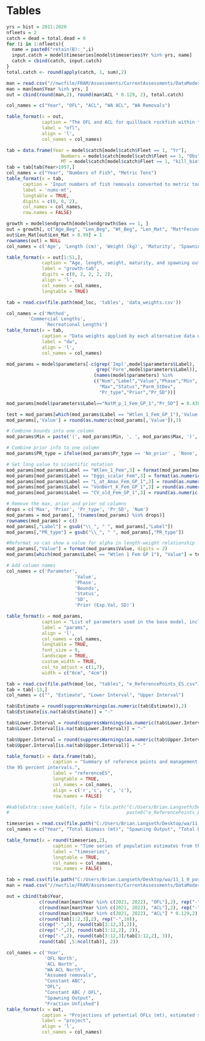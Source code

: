 \clearpage
# Tables

<!-- ======================================================= -->
<!-- ***************    Catches      *********************** --> 
<!-- ======================================================= -->

<!-- tab:catch -->
\input{C:/Users/Brian.Langseth/Desktop/wa/write_up/tex_tables/Catches_All_Years.tex}

\newpage

```r
yrs = hist = 2011:2020
nfleets = 2
catch = dead = total.dead = 0
for (i in 1:nfleets){
  name = paste0("retain(B):_",i)
  input.catch = model$timeseries[model$timeseries$Yr %in% yrs, name]
  catch = cbind(catch, input.catch)
}
total.catch <- round(apply(catch, 1, sum),2)

man = read.csv("//nwcfile/FRAM/Assessments/CurrentAssessments/DataModerate_2021/Quillback_Rockfish/management/quillback_north2011_2022.csv")
man = man[man$Year %in% yrs, ]
out = cbind(round(man,2), round(man$ACL * 0.129, 2), total.catch)

col_names = c("Year", "OFL", "ACL", "WA ACL", "WA Removals")

table_format(x = out,
             caption = "The OFL and ACL for quillback rockfish within the Minor Nearshore Rockfish North complex, the ACL allocated to Washington, and the total removals in weight.",
             label = "ofl",
             align = 'l',
             col_names = col_names)


```
\newpage


<!-- ======================================================= -->
<!-- ***************       Data      *********************** --> 
<!-- ======================================================= -->


\input{C:/Users/Brian.Langseth/Desktop/wa/write_up/tex_tables/WA_Samples_Feb2021.tex}

\newpage

<!-- Catch table for recreational fleet  -->
```r
tab = data.frame(Year = model$catch[model$catch$Fleet == 1, "Yr"],
                    Numbers = model$catch[model$catch$Fleet == 1, "Obs"] * 1000,
                    MT = model$catch[model$catch$Fleet == 1, "kill_bio"])
tab = tab[tab$Year>1957,]
col_names = c("Year", "Numbers of Fish", "Metric Tons")
table_format(x = tab,
      caption = 'Input numbers of fish removals converted to metric tons (mt) within the model.',
      label = 'nums-mt',
      longtable = TRUE,
      digits = c(0, 0, 2),
      col_names = col_names,
      row.names = FALSE)
```
\newpage


\input{C:/Users/Brian.Langseth/Desktop/wa/write_up/tex_tables/wa_rec_samples.tex}

\newpage


\input{C:/Users/Brian.Langseth/Desktop/wa/write_up/tex_tables/len_at_weight_data.tex}

\newpage


\input{C:/Users/Brian.Langseth/Desktop/wa/write_up/tex_tables/len_at_age_data.tex}

\newpage




<!-- \input{C:/Users/Brian.Langseth/Desktop/wa/write_up/tex_tables/wa_rec_age_samples.tex} -->

<!-- \newpage -->


<!-- \input{C:/Users/Brian.Langseth/Desktop/wa/write_up/tex_tables/WA_age_Samples_Feb2021.tex} -->

<!-- \newpage -->

<!-- ======================================================= -->
<!-- ***************    Biology      *********************** --> 
<!-- ======================================================= -->

```r

growth = model$endgrowth[model$endgrowth$Sex == 1, ]
out = growth[, c("Age_Beg", "Len_Beg", "Wt_Beg", "Len_Mat", "Mat*Fecund")]
out$Len_Mat[out$Len_Mat > 0.99] = 1
rownames(out) = NULL
col_names = c('Age', 'Length (cm)', 'Weight (kg)', 'Maturity', 'Spawning Output')

table_format(x = out[1:51,],
             caption = "Age, length, weight, maturity, and spawning output by age (product of maturity and fecundity) at the start of the year. Output for ages 51-95 is truncated as these ages have the same length, weight, maturity, and spawning output as at age 50.",
             label = "growth-tab",
             digits = c(0, 2, 2, 2, 2),
             align = 'l',
             col_names = col_names,
             longtable = TRUE) 

```

\newpage

<!-- ======================================================= -->
<!-- ***************  Data Weights   *********************** --> 
<!-- ======================================================= -->


```r
tab = read.csv(file.path(mod_loc, 'tables', 'data_weights.csv'))

col_names = c('Method',
        'Commercial Lengths',
              'Recreational Lengths')
table_format(x = tab,
             caption = "Data weights applied by each alternative data weighting method. The Dirichlet Multinomial weight is theta/(1+theta)",
             label = "dw",
             align = 'l',
             col_names = col_names)
```

<!-- ======================================================= -->
<!-- ***********   Model Parameters     ******************** --> 
<!-- ======================================================= -->


```r

mod_params = model$parameters[-c(grep('Impl',model$parameters$Label),
							     grep('Fore',model$parameters$Label)),
                                (names(model$parameters) %in%
                                c("Num","Label","Value","Phase","Min",
                                  "Max","Status","Parm_StDev",
                                  "Pr_type","Prior","Pr_SD"))] 

mod_params[model$parameters$Label=="NatM_p_1_Fem_GP_1","Pr_SD"] = 0.438 #update for model 1110

test = mod_params[which(mod_params$Label == "Wtlen_1_Fem_GP_1"),'Value']
mod_params[,'Value'] = round(as.numeric(mod_params[,'Value']),3)                                 

# Combine bounds into one column
mod_params$Min = paste('(', mod_params$Min, ', ', mod_params$Max, ')', sep='')

# Combine prior info to one column
mod_params$PR_type = ifelse(mod_params$Pr_type == 'No_prior' , 'None', paste(mod_params$Pr_type,' (', mod_params$Prior,  ', ', mod_params$Pr_SD, ')', sep = ''))

# Set long value to scientific notation
mod_params[mod_params$Label == "Wtlen_1_Fem",3] = format(mod_params[mod_params$Label == "Wtlen_1_Fem",3], scientific = TRUE)
mod_params[mod_params$Label == "Eggs_scalar_Fem",3] = format(as.numeric(mod_params[mod_params$Label == "Eggs_scalar_Fem",3]), scientific = TRUE)
mod_params[mod_params$Label == "L_at_Amax_Fem_GP_1",3] = round(as.numeric(mod_params[mod_params$Label == "L_at_Amax_Fem_GP_1",3]), 4)
mod_params[mod_params$Label == "VonBert_K_Fem_GP_1",3] = round(as.numeric(mod_params[mod_params$Label == "VonBert_K_Fem_GP_1",3]), 3)
mod_params[mod_params$Label == "CV_old_Fem_GP_1",3] = round(as.numeric(mod_params[mod_params$Label == "CV_old_Fem_GP_1",3]), 3)

# Remove the max, prior and prior sd columns
drops = c('Max', 'Prior', 'Pr_type', 'Pr_SD', 'Num')
mod_params = mod_params[, !(names(mod_params) %in% drops)]
rownames(mod_params) = c()
mod_params[,"Label"] = gsub("\\_", " ", mod_params[,"Label"])
mod_params[,"PR_type"] = gsub("\\_", " ", mod_params[,"PR_type"])

#Reformat so can show a value for alpha in length-weight relationship
mod_params[,"Value"] = format(mod_params$Value, digits = 2)
mod_params[which(mod_params$Label == "Wtlen 1 Fem GP 1"), "Value"] = test

# Add column names
col_names = c('Parameter',
                         'Value',
                         'Phase',
                         'Bounds',
                         'Status',
                         'SD',
                         'Prior (Exp.Val, SD)')

table_format(x = mod_params,
             caption = "List of parameters used in the base model, including estimated values and standard deviations (SD), bounds (minimum and maximum), estimation phase (negative values not estimated), status (indicates if parameters are near bounds), and prior type information (mean and SD).",
             label = "params",
             align = 'l',
             col_names = col_names,
             longtable = TRUE,
             font_size = 9,
             landscape = TRUE,
             custom_width = TRUE,
             col_to_adjust = c(1,7), 
             width = c("6cm", "4cm"))                         

```
<!-- ======================================================= -->
<!-- ***********    Like Contributions  ******************** --> 
<!-- ======================================================= -->

<!-- tab:likes -->
\include{tex_tables/likelihoods.tex}


<!-- ======================================================= -->
<!-- ***********    Reference Points  ******************** --> 
<!-- ======================================================= -->

<!-- tab:referenceES -->
```r
tab = read.csv(file.path(mod_loc, "tables", "e_ReferencePoints_ES.csv"))
tab = tab[-13,]
col_names = c("", "Estimate", "Lower Interval", "Upper Interval")

tab$Estimate = round(suppressWarnings(as.numeric(tab$Estimate)),2)
tab$Estimate[is.na(tab$Estimate)] = "-"

tab$Lower.Interval = round(suppressWarnings(as.numeric(tab$Lower.Interval)),2)
tab$Lower.Interval[is.na(tab$Lower.Interval)] = "-"

tab$Upper.Interval = round(suppressWarnings(as.numeric(tab$Upper.Interval)),2)
tab$Upper.Interval[is.na(tab$Upper.Interval)] = "-"

table_format(x = data.frame(tab),
                 caption = "Summary of reference points and management quantities, including estimates of
the 95 percent intervals.",
                 label = "referenceES",
                 longtable = TRUE,
                 col_names = col_names,
                 align = c('r','c', 'c', 'c'),
                 row.names = FALSE)

#kableExtra::save_kable(t, file = file.path("C:/Users/Brian.Langseth/Desktop/wa/tex_tables", 
#                                           paste0("e_ReferencePoints_ES", ".tex")))
```

<!-- \input{C:/Users/Brian.Langseth/Desktop/wa/write_up/tex_tables/e_ReferencePoints_ES.tex} -->

\newpage


<!-- ======================================================= -->
<!-- ***********       Time Series      ******************** --> 
<!-- ======================================================= -->

<!-- tab:timeseries -->
```r
timeseries = read.csv(file.path("C:/Users/Brian.Langseth/Desktop/wa/11_1_0_postSSC_base", "tables", "TimeSeries.csv"))
col_names = c("Year", "Total Biomass (mt)", "Spawning Output", "Total Biomass 3+ (mt)", "Fraction Unfished", "Age-0 Recruits", "Total Mortality (mt)", "1-SPR", "Exploitation Rate")

table_format(x = round(timeseries,2),
                 caption = "Time series of population estimates from the base model.",
                 label = "timeseries",
                 longtable = TRUE,
                 col_names = col_names,
                 row.names = FALSE)
```
<!-- \input{C:/Users/Brian.Langseth/Desktop/wa/write_up/tex_tables/TimeSeries.tex} -->

\newpage

<!-- ======================================================= -->
<!-- ****************     Sensitivities      *************** --> 
<!-- ======================================================= -->

<!-- tab:sensitivities -->
\include{tex_tables/sensitivities.tex}

\newpage


<!-- ======================================================= -->
<!-- ****************         SSS            *************** --> 
<!-- ======================================================= -->

\input{C:/Users/Brian.Langseth/Desktop/wa/11_1_0_postSSC_base/tex_tables/sss_57.tex}

\input{C:/Users/Brian.Langseth/Desktop/wa/11_1_0_postSSC_base/tex_tables/sss_40.tex}

\newpage


<!-- ======================================================= -->
<!-- ********  Reference Points & Management *************** --> 
<!-- ======================================================= -->

```r
tab = read.csv(file.path("C:/Users/Brian.Langseth/Desktop/wa/11_1_0_postSSC_base", 'tables', 'g_Projections_ES.csv'))
man = read.csv("//nwcfile/FRAM/Assessments/CurrentAssessments/DataModerate_2021/Quillback_Rockfish/management/quillback_north2011_2022.csv")

out = cbind(tab$Year,
            c(round(man[man$Year %in% c(2021, 2022), "OFL"],2), rep("-",10)),
            c(round(man[man$Year %in% c(2021, 2022), "ACL"],2), rep("-",10)),
            c(round(man[man$Year %in% c(2021, 2022), "ACL"] * 0.129,2), rep("-", 10)),
            c(round(tab[1:2,3],2), rep("-",10)),
            c(rep("-",2), round(tab[3:12,3],2)),
            c(rep("-",2), round(tab[3:12,2], 2)),
            c(rep("-",2), round(tab[3:12,3]/tab[3:12,2], 3)),
            round(tab[ ,5:ncol(tab)], 2))

col_names = c('Year',
              'OFL North',
              'ACL North',
              "WA ACL North",
              "Assumed removals",
              "Constant ABC",
              "OFL",
              "Constant ABC / OFL",
              "Spawning Output",
              "Fraction Unfished")
table_format(x = out,
             caption = "Projections of potential OFLs (mt), estimated spawning output, and fraction unfished for 2023-2032, with assumed removals in 2021 and 2022 based on the average total mortality from the GEMM report for 2018-2020, and fixed catches in 2023-2032 equal to the yield at SPR50 times the category 3 buffer with P* = 0.45 (buffer = 0.778). The OFL North and ACL North for 2021 and 2022 reflect adopted management limits for quillback rockfish for the area north of 40.10 Latitude N., while the WA ACL North is the Washington specific allocation of the ACL.",
             label = "project",
             align = 'l',
             col_names = col_names)
```

\newpage